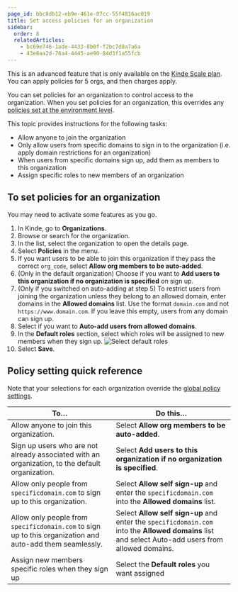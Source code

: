 ```yaml
---
page_id: bbc8db12-eb9e-461e-87cc-55f4816ac019
title: Set access policies for an organization
sidebar:
  order: 8
  relatedArticles:
    - bc69e746-1ade-4433-8b0f-f2bc7d8a7a6a
    - 43e8aa2d-76a4-4445-ae90-84d3f1a55fcb
---
```


<Aside type="upgrade">

This is an advanced feature that is only available on the [Kinde Scale plan](https://kinde.com/pricing/). You can apply policies for 5 orgs, and then charges apply.

</Aside>

You can set policies for an organization to control access to the organization. When you set policies for an organization, this overrides any [policies set at the environment level](/build/set-up-options/access-policies/).

This topic provides instructions for the following tasks:

- Allow anyone to join the organization
- Only allow users from specific domains to sign in to the organization (i.e. apply domain restrictions for an organization)
- When users from specific domains sign up, add them as members to this organization
- Assign specific roles to new members of an organization

## To set policies for an organization

You may need to activate some features as you go.

1. In Kinde, go to **Organizations**.
2. Browse or search for the organization.
3. In the list, select the organization to open the details page.
4. Select **Policies** in the menu.
5. If you want users to be able to join this organization if they pass the correct `org_code`, select **Allow org members to be auto-added**.
6. (Only in the default organization) Choose if you want to **Add users to this organization if no organization is specified** on sign up.
7. (Only if you switched on auto-adding at step 5) To restrict users from joining the organization unless they belong to an allowed domain, enter domains in the **Allowed domains** list. Use the format `domain.com` and not `https://www.domain.com`. If you leave this empty, users from any domain can sign up.
8. Select if you want to **Auto-add users from allowed domains**.
9. In the **Default roles** section, select which roles will be assigned to new members when they sign up.
![Select default roles](https://imagedelivery.net/skPPZTHzSlcslvHjesZQcQ/6fc3e960-8bfe-427e-1e34-051b515aa600/public)
10. Select **Save**.

## Policy setting quick reference

Note that your selections for each organization override the [global policy settings](/build/set-up-options/access-policies/).

| To…                                                                                                       | Do this…                                                                                                                                           |
| --------------------------------------------------------------------------------------------------------- | -------------------------------------------------------------------------------------------------------------------------------------------------- |
| Allow anyone to join this organization.                                                             | Select **Allow org members to be auto-added**.                                                                                                                     |
| Sign up users who are not already associated with an organization, to the default organization.           | Select **Add users to this organization if no organization is specified**.                                                                         |
| Allow only people from `specificdomain.com` to sign up to this organization.                              | Select **Allow self sign-up** and enter the `specificdomain.com` into the **Allowed domains** list.                                                |
| Allow only people from `specificdomain.com` to sign up to this organization and auto-add them seamlessly. | Select **Allow self sign-up** and enter the `specificdomain.com` into the **Allowed domains** list and select Auto-add users from allowed domains. |
| Assign new members specific roles when they sign up                                                        | Select the **Default roles** you want assigned
